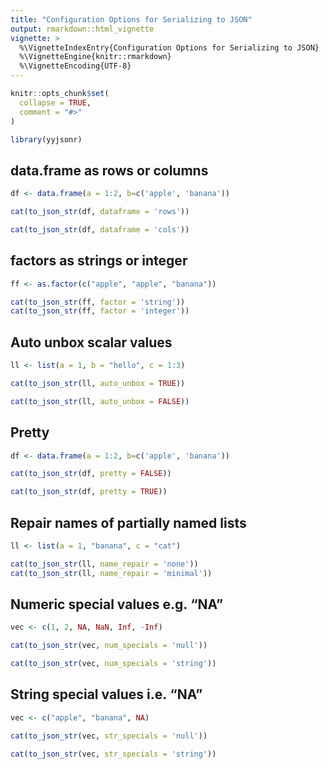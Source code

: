 ```yaml
---
title: "Configuration Options for Serializing to JSON"
output: rmarkdown::html_vignette
vignette: >
  %\VignetteIndexEntry{Configuration Options for Serializing to JSON}
  %\VignetteEngine{knitr::rmarkdown}
  %\VignetteEncoding{UTF-8}
---
```


```r
knitr::opts_chunk$set(
  collapse = TRUE,
  comment = "#>"
)
```

```r
library(yyjsonr)
```


data.frame as rows or columns
-----------------------------------------------------------------------------

```r
df <- data.frame(a = 1:2, b=c('apple', 'banana'))

cat(to_json_str(df, dataframe = 'rows'))

cat(to_json_str(df, dataframe = 'cols'))
```

factors as strings or integer
-----------------------------------------------------------------------------

```r
ff <- as.factor(c("apple", "apple", "banana"))

cat(to_json_str(ff, factor = 'string'))
cat(to_json_str(ff, factor = 'integer'))
```

Auto unbox scalar values
-----------------------------------------------------------------------------

```r
ll <- list(a = 1, b = "hello", c = 1:3)

cat(to_json_str(ll, auto_unbox = TRUE))

cat(to_json_str(ll, auto_unbox = FALSE))
```

Pretty
-----------------------------------------------------------------------------

```r
df <- data.frame(a = 1:2, b=c('apple', 'banana'))

cat(to_json_str(df, pretty = FALSE))

cat(to_json_str(df, pretty = TRUE))
```

Repair names of partially named lists
-----------------------------------------------------------------------------

```r
ll <- list(a = 1, "banana", c = "cat")

cat(to_json_str(ll, name_repair = 'none'))
cat(to_json_str(ll, name_repair = 'minimal'))
```

Numeric special values e.g. "NA"
-----------------------------------------------------------------------------

```r
vec <- c(1, 2, NA, NaN, Inf, -Inf)

cat(to_json_str(vec, num_specials = 'null'))

cat(to_json_str(vec, num_specials = 'string'))
```

String special values i.e. "NA"
-----------------------------------------------------------------------------

```r
vec <- c("apple", "banana", NA)

cat(to_json_str(vec, str_specials = 'null'))

cat(to_json_str(vec, str_specials = 'string'))
```


